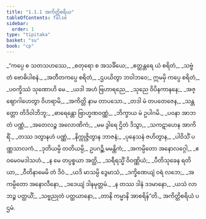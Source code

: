 ```yaml
---
title: "1.1.1 အကိတ္တိစရိယ"
tableOfContents: false
sidebar:
  order: 1
type: "tipitaka"
basket: "su"
book: "cp"
---
```



<DynamicBreadcrumb />

<Division number="1" book="cp">

<Paragraph number="2" type="verses" book="cp">
_“ကပ္ပေ စ သတသဟဿေ,_  
_စတုရော စ အသင်္ခိယေ;_  
_ဧတ္ထန္တရေ ယံ စရိတံ,_  
_သဗ္ဗံ တံ ဗောဓိပါစနံ._  

</Paragraph>

</Division>
<Division number="2" book="cp">

<Paragraph number="3" type="verses" book="cp">
_အတီတကပ္ပေ စရိတံ,_  
_ဌပယိတွာ ဘဝါဘဝေ;_  
ဣမမှိ ကပ္ပေ စရိတံ,_  
_ပဝက္ခိဿံ သုဏောဟိ မေ._  

</Paragraph>

</Division>
<Division number="3" book="cp">

<Paragraph number="4" type="verses" book="cp">
_ယဒါ အဟံ ဗြဟာရညေ,_  
_သုညေ ဝိပိနကာနနေ;_  
_အဇ္ဈောဂါဟေတွာ ဝိဟရာမိ,_  
_အကိတ္တိ နာမ တာပသော._  

</Paragraph>

</Division>
<Division number="4" book="cp">

<Paragraph number="5" type="verses" book="cp">
_တဒါ မံ တပတေဇေန,_  
_သန္တတ္တော တိဒိဝါဘိဘူ;_  
_ဓာရေန္တော ဗြာဟ္မဏဝဏ္ဏံ,_  
_ဘိက္ခာယ မံ ဥပါဂမိ._  

</Paragraph>

</Division>
<Division number="5" book="cp">

<Paragraph number="6" type="verses" book="cp">
_ပဝနာ အာဘတံ ပဏ္ဏံ,_  
_အတေလဉ္စ အလောဏိကံ;_  
_မမ ဒွါရေ ဌိတံ ဒိသွာ,_  
_သကဋာဟေန အာကိရိံ._  

</Paragraph>

</Division>
<Division number="6" book="cp">

<Paragraph number="7" type="verses" book="cp">
_တဿ ဒတွာနဟံ ပဏ္ဏံ,_  
_နိက္ကုဇ္ဇိတွာန ဘာဇနံ;_  
_ပုနေသနံ ဇဟိတွာန,_  
_ပါဝိသိံ ပဏ္ဏသာလကံ._  

</Paragraph>

</Division>
<Division number="7" book="cp">

<Paragraph number="8" type="verses" book="cp">
_ဒုတိယမ္ပိ တတိယမ္ပိ,_  
ဥပဂဉ္ဆိ မမန္တိကံ;_  
_အကမ္ပိတော အနောလဂ္ဂေါ,_  
_ဧဝမေဝမဒါသဟံ._  

</Paragraph>

</Division>
<Division number="8" book="cp">

<Paragraph number="9" type="verses" book="cp">
_န မေ တပ္ပစ္စယာ အတ္ထိ,_  
_သရီရသ္မိံ ဝိဝဏ္ဏိယံ;_  
_ပီတိသုခေန ရတိယာ,_  
_ဝီတိနာမေမိ တံ ဒိဝံ._  

</Paragraph>

</Division>
<Division number="9" book="cp">

<Paragraph number="10" type="verses" book="cp">
_ယဒိ မာသမ္ပိ ဒွေမာသံ,_  
_ဒက္ခိဏေယျံ ဝရံ လဘေ;_  
_အကမ္ပိတော အနောလီနော,_  
_ဒဒေယျံ ဒါနမုတ္တမံ._  

</Paragraph>

</Division>
<Division number="10" book="cp">

<Paragraph number="11" type="verses" book="cp">
_န တဿ ဒါနံ ဒဒမာနော,_  
_ယသံ လာဘဉ္စ ပတ္ထယိံ;_  
_သဗ္ဗညုတံ ပတ္ထယာနော,_  
_တာနိ ကမ္မာနိ အာစရိန်”တိ._  


</Paragraph>
</Division>

<Paragraph number="12" type="center" book="cp">
အကိတ္တိစရိယံ ပဌမံ.
</Paragraph>